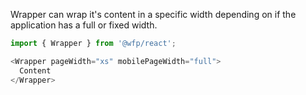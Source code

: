 Wrapper can wrap it's content in a specific width depending on if the application has a full or fixed width.

```js
import { Wrapper } from '@wfp/react';
```

```js
<Wrapper pageWidth="xs" mobilePageWidth="full">
  Content
</Wrapper>
```
